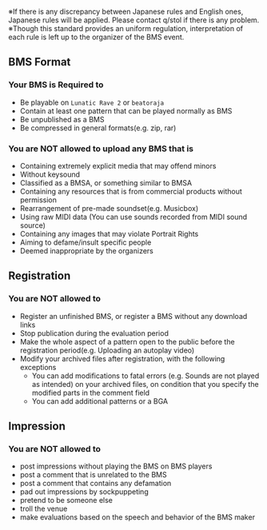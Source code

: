 ※If there is any discrepancy between Japanese rules and English ones, Japanese rules will be applied.
Please contact q/stol if there is any problem.  
※Though this standard provides an uniform regulation, interpretation of each rule is left up to the organizer of the BMS event.

## BMS Format

<h3 className="required">Your BMS is Required to</h3>

- Be playable on `Lunatic Rave 2` or `beatoraja`
- Contain at least one pattern that can be played normally as BMS
- Be unpublished as a BMS
- Be compressed in general formats(e.g. zip, rar)

<h3 className="prohibited">You are NOT allowed to upload any BMS that is</h3>

- Containing extremely explicit media that may offend minors
- Without keysound
- Classified as a BMSA, or something similar to BMSA
- Containing any resources that is from commercial products without permission
- Rearrangement of pre-made soundset(e.g. Musicbox)
- Using raw MIDI data (You can use sounds recorded from MIDI sound source)
- Containing any images that may violate Portrait Rights
- Aiming to defame/insult specific people
- Deemed inappropriate by the organizers

## Registration

<h3 className="prohibited">You are NOT allowed to</h3>

- Register an unfinished BMS, or register a BMS without any download links
- Stop publication during the evaluation period
- Make the whole aspect of a pattern open to the public before the registration period(e.g. Uploading an autoplay video)
- Modify your archived files after registration, with the following exceptions
  - You can add modifications to fatal errors (e.g. Sounds are not played as intended) on your archived files, on condition that you specify the modified parts in the comment field
  - You can add additional patterns or a BGA

## Impression

<h3 className="prohibited">You are NOT allowed to</h3>

- post impressions without playing the BMS on BMS players
- post a comment that is unrelated to the BMS
- post a comment that contains any defamation
- pad out impressions by sockpuppeting
- pretend to be someone else
- troll the venue
- make evaluations based on the speech and behavior of the BMS maker
